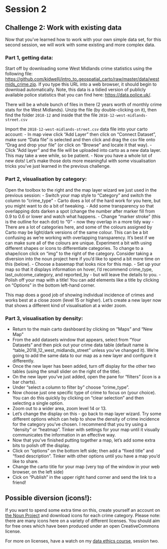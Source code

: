 # Session 2

## Challenge 2: Work with existing data

Now that you've learned how to work with your own simple data set, for this second session, we will work with some existing and more complex data. 

### Part 1, getting data:

Start off by downloading some West Midlands crime statistics using the following file: [https://github.com/kidwellj/intro_to_geospatial_carto/raw/master/data/westmids_crime.zip](https://github.com/kidwellj/intro_to_geospatial_carto/raw/master/data/westmids_crime.zip). If you type this URL into a web browser, it should begin to download automatically. Note, this data is a tidied version of publicly available police statistics that you can find here: [https://data.police.uk/](https://data.police.uk/).

There will be a whole bunch of files in there (2 years worth of monthly crime stats for the West Midlands). Unzip the file (by double-clicking on it), then find the folder `2018-12` and inside that the file `2018-12-west-midlands-street.csv`

Import the `2018-12-west-midlands-street.csv` data file into your carto account:
- In map view click "Add Layer" then click on "Connect Dataset", make sure "Data file" is selected and then click and drag the csv file onto "Drag and drop your file" (or click on "Browse" and locate it that way). 
- Click "Add layer" and the file will be uploaded into carto as a new data layer. This may take a wee while, so be patient.
- Now you have a whole lot of new dots! Let's make those dots more meaningful with some visualisation tricks you've just learned in the previous challenge.

### Part 2, visualisation by category:

Open the toolbox to the right and the map layer wizard we just used in the previous session:
- Switch your map style to "Category" and switch the column to "crime_type"
- Carto does a lot of the hard work for you here, but you might want to do a bit of tweaking. 
- Add some transparency so that overlapping dots darken a spot (change the number after marker fill from 0.9 to 0.6 or lower and watch what happens.
- Change "marker stroke" (this is the outline for each dot) to "0" - now they overlap in a more tidy way
- There are a lot of categories here, and some of the colours assigned by Carto may be light/dark versions of the same colour. This can be a bit confusing as we're working with overlapping transparency. It's best if we can make sure all of the colours are unique. Experiment a bit with using different shapes or icons to differentiate categories. To change to a shape/icon click on "img" to the right of the category. Consider taking a diversion into the noun project here if you'd like to spend a bit more time on this (below).
- Choose a basemap that looks nice for this map.
- Set up your map so that it displays information on hover, I'd recommend crime_type, last_outcome_category, and reported_by - but will leave the details to you.
- Polish off your map with a title! You can add elements like a title by clicking on "Options" in the bottom left-hand corner.

This map does a good job of showing individual incidence of crimes and works best at a close zoom (level 15 or higher). Let's create a new layer now that shows a different kind of visualisation at a wider zoom.

### Part 3, visualisation by density:
- Return to the main carto dashboard by clicking on "Maps" and "New Map"
- From the add datasets window that appears, select from "Your Datasets" and then pick out your crime data table (default name is "table_2018_12_west_midlands_street" unless you've changed it). We're going to add the same data to our map as a new layer and configure it differently.
- Once the new layer has been added, turn off display for the other two tables (using the small slider on the right of the title).
- On the new layer you've just added, open the pane for "filters" (icon is a bar charts).
- Under "select a column to filter by" choose "crime_type".
- Now choose just one specific type of crime to focus on (your choice). You can do this quickly by clicking on "clear selection" and then selecting a single option.
- Zoom out to a wider area, zoom level 14 or 13.
- Let's change the display on this - go back to map layer wizard. Try some different options which can help to show the density of crime incidence for the category you've chosen. I recommend that you try using a "density" or "heatmap". Tinker with settings for your map until it visually communicates the information in an effective way.
- Now that you've finished putting together a map, let's add some extra bits to polish off the display.
- Click on "options" on the bottom left side; then add a "fixed title" and "fixed description". Tinker with other options until you have a map you'd like to share.
- Change the carto title for your map (very top of the window in your web browser, on the left side)
- Cick on "Publish" in the upper right hand corner and send the link to a friend!

## Possible diversion (icons!):

If you want to spend some extra time on this, create yourself an account on [the Noun Project](https://thenounproject.com/) and download icons for each crime category. Please note: there are many icons here on a variety of different licenses. You should aim for free ones which have been produced under an open CreativeCommons license. 

For more on licenses, have a watch on my [data ethics course](https://github.com/kidwellj/data_ethics-law_course), session two.
